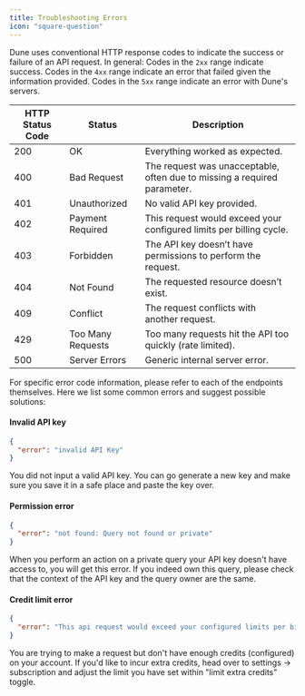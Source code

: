 ```yaml
---
title: Troubleshooting Errors
icon: "square-question"
---
```


Dune uses conventional HTTP response codes to indicate the success or failure of an API request. In general: Codes in the `2xx` range indicate success. Codes in the `4xx` range indicate an error that failed given the information provided. Codes in the `5xx` range indicate an error with Dune's servers.

| HTTP Status Code | Status             | Description                                                     |
|------------------|--------------------|-----------------------------------------------------------------|
| 200              | OK                 | Everything worked as expected.                                  |
| 400              | Bad Request        | The request was unacceptable, often due to missing a required parameter. |
| 401              | Unauthorized       | No valid API key provided.                                      |
| 402              | Payment Required   | This request would exceed your configured limits per billing cycle.            |
| 403              | Forbidden          | The API key doesn’t have permissions to perform the request.    |
| 404              | Not Found          | The requested resource doesn’t exist.                           |
| 409              | Conflict           | The request conflicts with another request.                     |
| 429              | Too Many Requests  | Too many requests hit the API too quickly (rate limited).                     |
| 500              | Server Errors      | Generic internal server error.                                  |

For specific error code information, please refer to each of the endpoints themselves. Here we list some common errors and suggest possible solutions:

#### Invalid API key
```json
{
  "error": "invalid API Key"
}
```
You did not input a valid API key. You can go generate a new key and make sure you save it in a safe place and paste the key over.


#### Permission error
```json
{
  "error": "not found: Query not found or private"
}
```
When you perform an action on a private query your API key doesn't have access to, you will get this error. If you indeed own this query, please check that the context of the API key and the query owner are the same. 


#### Credit limit error
```json
{
  "error": "This api request would exceed your configured limits per billing cycle. Please visit your settings on dune.com and adjust your limits to continue usage."
}
```
You are trying to make a request but don't have enough credits (configured) on your account. If you'd like to incur extra credits, head over to settings -> subscription and adjust the limit you have set within "limit extra credits" toggle.